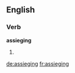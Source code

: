 ==English==

===Verb===
'''assieging'''

# {{present participle of|assiege}}

[[de:assieging]]
[[fr:assieging]]